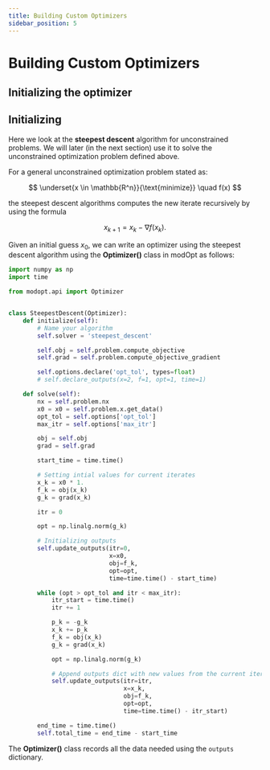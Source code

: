 ```yaml
---
title: Building Custom Optimizers
sidebar_position: 5
---
```


# Building Custom Optimizers

## Initializing the optimizer

## Initializing
Here we look at the **steepest descent** algorithm for unconstrained problems. 
We will later (in the next section) use it to solve the unconstrained  optimization problem defined above.

For a general unconstrained optimization problem stated as: 

$$
\underset{x \in \mathbb{R^n}}{\text{minimize}} \quad f(x)
$$

the steepest descent algorithms computes the new iterate recursively by using the formula

$$
x_{k+1} = x_{k} - \nabla f(x_k) .
$$

Given an initial guess $x_0$, we can write an optimizer using the steepest descent algorithm using the **Optimizer()** class in modOpt as follows:

```py
import numpy as np
import time

from modopt.api import Optimizer


class SteepestDescent(Optimizer):
    def initialize(self):
        # Name your algorithm
        self.solver = 'steepest_descent'

        self.obj = self.problem.compute_objective
        self.grad = self.problem.compute_objective_gradient

        self.options.declare('opt_tol', types=float)
        # self.declare_outputs(x=2, f=1, opt=1, time=1)

    def solve(self):
        nx = self.problem.nx
        x0 = x0 = self.problem.x.get_data()
        opt_tol = self.options['opt_tol']
        max_itr = self.options['max_itr']

        obj = self.obj
        grad = self.grad

        start_time = time.time()

        # Setting intial values for current iterates
        x_k = x0 * 1.
        f_k = obj(x_k)
        g_k = grad(x_k)

        itr = 0

        opt = np.linalg.norm(g_k)

        # Initializing outputs
        self.update_outputs(itr=0,
                            x=x0,
                            obj=f_k,
                            opt=opt,
                            time=time.time() - start_time)

        while (opt > opt_tol and itr < max_itr):
            itr_start = time.time()
            itr += 1

            p_k = -g_k
            x_k += p_k
            f_k = obj(x_k)
            g_k = grad(x_k)

            opt = np.linalg.norm(g_k)

            # Append outputs dict with new values from the current iteration
            self.update_outputs(itr=itr,
                                x=x_k,
                                obj=f_k,
                                opt=opt,
                                time=time.time() - itr_start)

        end_time = time.time()
        self.total_time = end_time - start_time
```

The **Optimizer()** class records all the data needed using the `outputs` dictionary.



